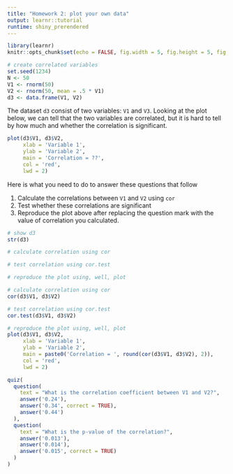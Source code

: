 ```yaml
---
title: "Homework 2: plot your own data"
output: learnr::tutorial
runtime: shiny_prerendered
---
```


```r
library(learnr)
knitr::opts_chunk$set(echo = FALSE, fig.width = 5, fig.height = 5, fig.align = 'center')

# create correlated variables
set.seed(1234)
N <- 50
V1 <- rnorm(50)
V2 <- rnorm(50, mean = .5 * V1)
d3 <- data.frame(V1, V2)
```

The dataset `d3` consist of two variables: `V1` and `V3`. Looking at the plot 
below, we can tell that the two variables are correlated, but it is hard to tell
by how much and whether the correlation is significant.

```r
plot(d3$V1, d3$V2,
     xlab = 'Variable 1',
     ylab = 'Variable 2',
     main = 'Correlation = ??',
     col = 'red',
     lwd = 2)
```

Here is what you need to do to answer these questions that follow

1. Calculate the correlations between `V1` and `V2` using `cor`
2. Test whether these correlations are significant
3. Reproduce the plot above after replacing the question mark with the value of
correlation you calculated.

```r
# show d3
str(d3)

# calculate correlation using cor

# test correlation using cor.test

# reproduce the plot using, well, plot
```

```r
# calculate correlation using cor
cor(d3$V1, d3$V2)

# test correlation using cor.test
cor.test(d3$V1, d3$V2)

# reproduce the plot using, well, plot
plot(d3$V1, d3$V2,
     xlab = 'Variable 1',
     ylab = 'Variable 2',
     main = paste0('Correlation = ', round(cor(d3$V1, d3$V2), 2)),
     col = 'red',
     lwd = 2)
```

```r
quiz(
  question(
    text = "What is the correlation coefficient between V1 and V2?",
    answer('0.24'),
    answer('0.34', correct = TRUE),
    answer('0.44')
  ),
  question(
    text = "What is the p-value of the correlation?",
    answer('0.013'),
    answer('0.014'),
    answer('0.015', correct = TRUE)
  )
)
```
